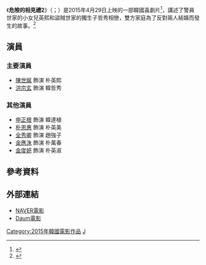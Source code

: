 {{Infobox Film
|片名        = 危險的相見禮2 
|電影原名    = 위험한 상견례2
|圖像        = [[File:Enemies_In-Law.jpg|250px]]
|圖像說明    = 
|導演        = 金鎮英
|監製        = 
|製片        = 
|編劇        = 
|主演        = {{ubl|[[陳世娫|陳世娫]]|[[洪宗玄|洪宗玄]]}}
|分級        = 
|副標題      = 
|主題曲      = 一輩子只有你
|片頭曲      = 
|片尾曲      = 
|配樂        =
|攝影        = 
|剪輯        = 
|製片商      = 
|發行商      = 
|上映日期    = {{flagicon|KOR}}2015年4月29日
|發行日期    =
|片長        = 119分鐘
|產地        = {{KOR}}
|語言        = [[韓語|韓語]]
|官方網站    = 
|預算        = 
|票房        = 
|中國大陸片名= 
|香港片名    = 
|新馬片名    = 
|台灣片名    = 
|sarft_id    = <!-- 公映許可號碼 -->
|amg_id      = <!-- AMG（All Media Guide）ID -->
|imdb_id     = <!-- IMDB（互聯網電影數據庫）ID -->
}}
《'''危險的相見禮2'''》（{{lang-ko|'''위험한 상견례2'''}}；{{lang-en|'''''Enemies In-Law 2'''''}}）是2015年4月29日上映的一部韓國喜劇片<ref>{{Cite web |url=http://www.1905.com/mdb/film/2217010/ |title=危險的相見禮2 |access-date=2016-12-10 |archive-date=2016-12-20 |archive-url=https://web.archive.org/web/20161220121424/http://www.1905.com/mdb/film/2217010/ |dead-url=no }}</ref>，講述了警員世家的小女兒英熙和盜賊世家的獨生子哲秀相戀，雙方家庭為了反對兩人結婚而發生的故事。<ref>{{Cite web |url=http://www.koreastardaily.com/tc/photo/60773 |title=《危險的相見禮2》發佈會：洪中賢陳世妍演繹爆笑版《羅密歐與茱麗葉》  |access-date=2017-01-07 |archive-date=2020-04-04 |archive-url=https://web.archive.org/web/20200404112838/https://www.koreastardaily.com/tc/photo/60773 |dead-url=no }}</ref>

== 演員 ==
=== 主要演員 ===
*[[陳世娫|陳世娫]] 飾演 朴英熙
*[[洪宗玄|洪宗玄]] 飾演 韓哲秀

=== 其他演員 ===
*[[申正根|申正根]] 飾演 韓達植
*[[朴恩惠|朴恩惠]] 飾演 朴英美
*[[全秀卿|全秀卿]] 飾演 趙強子
*[[金應洙|金應洙]] 飾演 朴萬春
*[[金度妍|金度妍]] 飾演 朴英淑

== 參考資料 ==
{{reflist}}

== 外部連結 ==
*[http://movie.naver.com/movie/bi/mi/basic.nhn?code=103381 NAVER電影] {{Wayback|url=http://movie.naver.com/movie/bi/mi/basic.nhn?code=103381 |date=20200404112843 }}{{ko}}
*[http://movie.daum.net/moviedb/main?movieId=77027 Daum電影] {{Wayback|url=http://movie.daum.net/moviedb/main?movieId=77027 |date=20201128000259 }}{{ko}}

[[Category:2015年韓國電影作品|Category:2015年韓國電影作品]]
[[Category:韓語電影|J]]